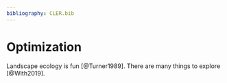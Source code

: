 ```yaml
---
bibliography: CLER.bib
---
```


<!-- Person responsible: -->

# Optimization

Landscape ecology is fun [@Turner1989].
There are many things to explore [@With2019].
